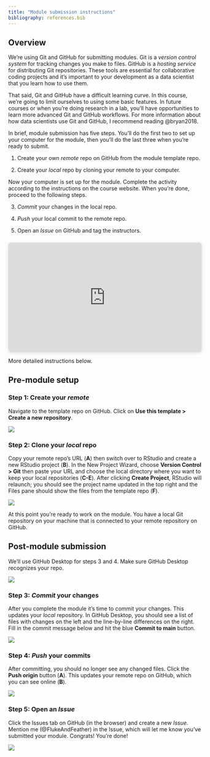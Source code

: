 ```yaml
---
title: "Module submission instructions"
bibliography: references.bib
---
```


## Overview

We're using Git and GitHub for submitting modules. Git is a *version control system* for tracking changes you make to files. GitHub is a *hosting service* for distributing Git repositories. These tools are essential for collaborative coding projects and it's important to your development as a data scientist that you learn how to use them.

That said, Git and GitHub have a difficult learning curve. In this course, we're going to limit ourselves to using some basic features. In future courses or when you're doing research in a lab, you'll have opportunities to learn more advanced Git and GitHub workflows. For more information about how data scientists use Git and GitHub, I recommend reading @bryan2018.

In brief, module submission has five steps. You'll do the first two to set up your computer for the module, then you'll do the last three when you're ready to submit.

1.  Create your own *remote* repo on GitHub from the module template repo.

2.  Create your *local* repo by cloning your remote to your computer.

Now your computer is set up for the module. Complete the activity according to the instructions on the course website. When you're done, proceed to the following steps.

3.  *Commit* your changes in the local repo.

4.  *Push* your local commit to the remote repo.

5.  Open an *Issue* on GitHub and tag the instructors.

```{=html}
<div style="position: relative; width: 100%; height: 0; padding-top: 56.8000%;
 padding-bottom: 0; box-shadow: 0 2px 8px 0 rgba(63,69,81,0.16); margin-top: 1.6em; margin-bottom: 0.9em; overflow: hidden;
 border-radius: 8px; will-change: transform;">
  <iframe loading="lazy" style="position: absolute; width: 100%; height: 100%; top: 0; left: 0; border: none; padding: 0;margin: 0;"
    src="https://www.canva.com/design/DAGa_YYm_t8/BtqXQ9xPu28GuPZL6Sg8QQ/view?embed" allowfullscreen="allowfullscreen" allow="fullscreen">
  </iframe>
</div>
```

More detailed instructions below.

## Pre-module setup

### Step 1: Create your *remote*

Navigate to the template repo on GitHub. Click on **Use this template \> Create a new repository**.

![](images/submission-instructions/1-create-repo-from-template.png){fig-alt="Screenshot of GitHub template repo with link to \"Create a new repository\" highlighted"}

### Step 2: Clone your *local* repo

Copy your remote repo's URL (**A**) then switch over to RStudio and create a new RStudio project (**B**). In the New Project Wizard, choose **Version Control \> Git** then paste your URL and choose the local directory where you want to keep your local repositories (**C-E**). After clicking **Create Project**, RStudio will relaunch; you should see the project name updated in the top right and the Files pane should show the files from the template repo (**F**).

![](images/submission-instructions/2-clone-local-repo.png){fig-alt="Screenshots of creating an RStudio project from version control"}

At this point you're ready to work on the module. You have a local Git repository on your machine that is connected to your remote repository on GitHub.

## Post-module submission

We'll use GitHub Desktop for steps 3 and 4. Make sure GitHub Desktop recognizes your repo.

![](images/submission-instructions/3-add-github.gif){fig-alt="A screen recording of adding a local repository to GitHub Desktop."}

### Step 3: *Commit* your changes

After you complete the module it's time to commit your changes. This updates your *local* repository. In GitHub Desktop, you should see a list of files with changes on the left and the line-by-line differences on the right. Fill in the commit message below and hit the blue **Commit to main** button.

![](images/submission-instructions/3-commit-changes.png){fig-alt="Screenshot of committing file changes in GitHub Desktop"}

### Step 4: *Push* your commits

After committing, you should no longer see any changed files. Click the **Push origin** button (**A**). This updates your remote repo on GitHub, which you can see online (**B**).

![](images/submission-instructions/4-push-commit.png){fig-alt="Screenshots of GitHub Desktop and a browser showing the push command"}

### Step 5: Open an *Issue*

Click the Issues tab on GitHub (in the browser) and create a new *Issue*. Mention me (\@FlukeAndFeather) in the Issue, which will let me know you've submitted your module. Congrats! You're done!

![](images/submission-instructions/5-create-issue.png){fig-alt="Screenshot of an Issue on GitHub"}
